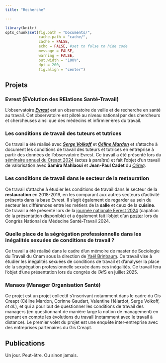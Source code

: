 ```yaml
---
title: "Recherche"

---
```


```r
library(knitr)
opts_chunk$set(fig.path = "Documents/",
               cache.path = "cache/",
               cache = FALSE,
               echo = FALSE, #set to false to hide code
               message = FALSE,
               warning = FALSE,
               out.width = "100%",
               dpi = 200,
               fig.align = "center")
```

<script>
function hide_buttons(abstract) {
    var x = document.getElementById(abstract);
    if (x.style.display === "none") {
        x.style.display = "block";
    } else {
        x.style.display = "none";
    }
}
</script>

## Projets

### Evrest (ÉVolution des RElations Santé-Travail)

L'observatoire [***Evrest***](https://evrest.istnf.fr/page-0-0-0.html) est un observatoire de veille et de recherche en santé au travail. Cet observatoire est piloté au niveau national par des chercheurs et chercheuses ainsi que des médecins et infirmier·ères du travail. 

### Les conditions de travail des tuteurs et tutrices 

Ce travail a été réalisé avec [***Serge Volkoff***](https://ceet.cnam.fr/le-ceet/chercheur-euse-s/serge-volkoff-988483.kjsp) et [***Céline Mardon***](https://ceet.cnam.fr/le-ceet/chercheur-euse-s/celine-mardon-crtd-ceet--988365.kjsp) et s'attache à document les conditions de travail des tuteurs et tutrices en entreprise à partir des données de l'observatoire Evrest. 
Ce travail a été présenté lors du [séminaire annuel du Creapt 2024](https://ceet.cnam.fr/le-ceet/evenements-actualites-du-ceet/la-construction-des-savoirs-professionnels-au-fil-des-parcours-ressources-et-obstacles--1465243.kjsp?RH=1528808070600) (actes à paraître) et fait l'objet d'un travail de valorisation avec **Samira Mahlaoui** et **Jean-Paul Cadet** du [*Céreq*](https://www.cereq.fr/).


### Les conditions de travail dans le secteur de la restauration

Ce travail s'attache à étudier les conditions de travail dans le secteur de la **restauration** en 2018-2019, en les comparant aux autres secteurs d'activité présents dans la base Evrest. Il s'agit également de regarder au sein du secteur les différences entre les métiers de la **salle** et ceux de la **cuisine**. Ce travail a été présenté lors de la [journée nationale Evrest 2024](https://evrest.istnf.fr/page-59-0-0.html#menu) (capation de la présentation disponible) et a également fait l'objet d'un [poster](Documents/Poster-Restauration_Maire.pdf) lors du Congrès National de Médecine Santé-Travail 2024.

### Quelle place de la ségrégation professionnelle dans les inégalités sexuées de conditions de travail ? 

Ce travail a été réalisé dans le cadre d'un mémoire de master de Sociologie du Travail du Cnam sous la direction de [Yaël Brinbaum](https://lise-cnrs.cnam.fr/le-laboratoire/les-membres-du-lise/yael-brinbaum-lise-ceet--918897.kjsp). Ce travail vise à étudier les inégalités sexuées de conditions de travail et d'analyser la place de la ségrégation professionnelle sexuée dans ces inégalités. Ce travail fera l'objet d'une présentation lors du congrès de l'AfS en juillet 2025. 

### Manaos (Manager Organisation Santé)

Ce projet est un projet collectif s'inscrivant notamment dans le cadre du Gis Creapt (Céline Mardon, Corinne Gaudart, Valentine Hélardot, Serge Volkoff, *et al.*), et qui a pour but de questionner les conditions de travail des managers (en questionnant de manière large la notion de management) en prenant en compte les évolutions du travail (notamment avec le travail à distance). Le premier volet du projet est une enquête inter-entreprise avec des entreprises partenaires du Gis Creapt. 

## Publications

Un jour. Peut-être. Ou sinon jamais.
